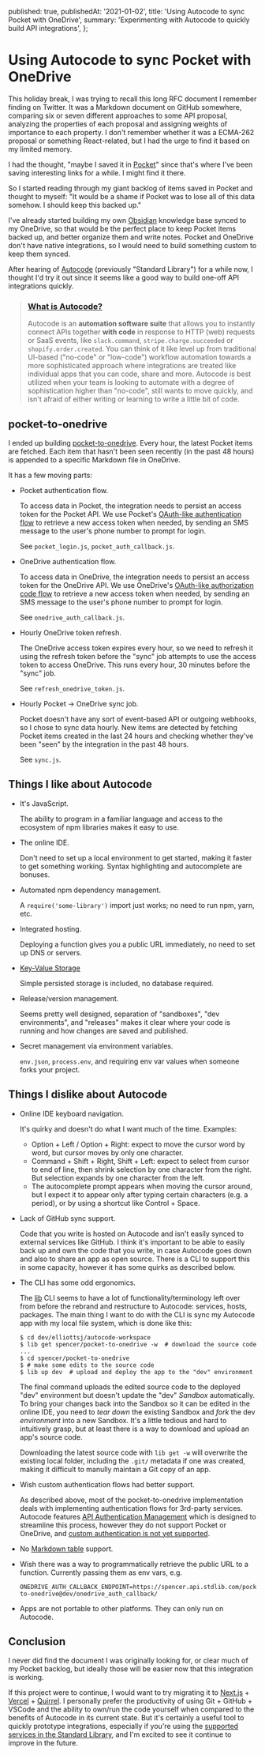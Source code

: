   published: true,
  publishedAt: '2021-01-02',
  title: 'Using Autocode to sync Pocket with OneDrive',
  summary: 'Experimenting with Autocode to quickly build API integrations',
};


<Seo title={meta.title} description={meta.description} />

# Using Autocode to sync Pocket with OneDrive

This holiday break, I was trying to recall this long RFC document I remember finding on Twitter. It was a Markdown document on GitHub somewhere, comparing six or seven different approaches to some API proposal, analyzing the properties of each proposal and assigning weights of importance to each property. I don't remember whether it was a ECMA-262 proposal or something React-related, but I had the urge to find it based on my limited memory.

I had the thought, "maybe I saved it in [Pocket](https://app.getpocket.com/)" since that's where I've been saving interesting links for a while. I might find it there.

So I started reading through my giant backlog of items saved in Pocket and thought to myself: "It would be a shame if Pocket was to lose all of this data somehow. I should keep this backed up."

I've already started building my own [Obsidian](https://obsidian.md/) knowledge base synced to my OneDrive, so that would be the perfect place to keep Pocket items backed up, and better organize them and write notes. Pocket and OneDrive don't have native integrations, so I would need to build something custom to keep them synced.

After hearing of [Autocode](https://autocode.com/) (previously "Standard Library") for a while now, I thought I'd try it out since it seems like a good way to build one-off API integrations quickly.

> ### [What is Autocode?](https://docs.autocode.com/introduction-to-autocode/what-is-autocode/)
>
> Autocode is an **automation software suite** that allows you to instantly connect APIs together **with code** in response to HTTP (web) requests or SaaS events, like `slack.command`, `stripe.charge.succeeded` or `shopify.order.created`. You can think of it like level up from traditional UI-based ("no-code" or "low-code") workflow automation towards a more sophisticated approach where integrations are treated like individual apps that you can code, share and more. Autocode is best utilized when your team is looking to automate with a degree of sophistication higher than "no-code", still wants to move quickly, and isn't afraid of either writing or learning to write a little bit of code.

## pocket-to-onedrive

I ended up building [pocket-to-onedrive](https://github.com/elliottsj/autocode-pocket-to-onedrive). Every hour, the latest Pocket items are fetched. Each item that hasn't been seen recently (in the past 48 hours) is appended to a specific Markdown file in OneDrive.

It has a few moving parts:

- Pocket authentication flow.

  To access data in Pocket, the integration needs to persist an access token for the Pocket API. We use Pocket's [OAuth-like authentication flow](https://getpocket.com/developer/docs/authentication) to retrieve a new access token when needed, by sending an SMS message to the user's phone number to prompt for login.

  See `pocket_login.js`, `pocket_auth_callback.js`.

- OneDrive authentication flow.

  To access data in OneDrive, the integration needs to persist an access token for the OneDrive API. We use OneDrive's [OAuth-like authorization code flow](https://docs.microsoft.com/en-us/onedrive/developer/rest-api/getting-started/graph-oauth?view=odsp-graph-online) to retrieve a new access token when needed, by sending an SMS message to the user's phone number to prompt for login.

  See `onedrive_auth_callback.js`.

- Hourly OneDrive token refresh.

  The OneDrive access token expires every hour, so we need to refresh it using the refresh token before the "sync" job attempts to use the access token to access OneDrive. This runs every hour, 30 minutes before the "sync" job.

  See `refresh_onedrive_token.js`.

- Hourly Pocket -> OneDrive sync job.

  Pocket doesn't have any sort of event-based API or outgoing webhooks, so I chose to sync data hourly. New items are detected by fetching Pocket items created in the last 24 hours and checking whether they've been "seen" by the integration in the past 48 hours.

  See `sync.js`.

## Things I like about Autocode

- It's JavaScript.

  The ability to program in a familiar language and access to the ecosystem of npm libraries makes it easy to use.

- The online IDE.

  Don't need to set up a local environment to get started, making it faster to get something working. Syntax highlighting and autocomplete are bonuses.

- Automated npm dependency management.

  A `require('some-library')` import just works; no need to run npm, yarn, etc.

- Integrated hosting.

  Deploying a function gives you a public URL immediately, no need to set up DNS or servers.

- [Key-Value Storage](https://docs.autocode.com/building-endpoints/keyvalue-storage/)

  Simple persisted storage is included, no database required.

- Release/version management.

  Seems pretty well designed, separation of "sandboxes", "dev environments", and "releases" makes it clear where your code is running and how changes are saved and published.

- Secret management via environment variables.

  `env.json`, `process.env`, and requiring env var values when someone forks your project.

## Things I dislike about Autocode

- Online IDE keyboard navigation.

  It's quirky and doesn't do what I want much of the time. Examples:

  - Option + Left / Option + Right: expect to move the cursor word by word, but cursor moves by only one character.
  - Command + Shift + Right, Shift + Left: expect to select from cursor to end of line, then shrink selection by one character from the right. But selection expands by one character from the left.
  - The autocomplete prompt appears when moving the cursor around, but I expect it to appear only after typing certain characters (e.g. a period), or by using a shortcut like Control + Space.

- Lack of GitHub sync support.

  Code that you write is hosted on Autocode and isn't easily synced to external services like GitHub. I think it's important to be able to easily back up and own the code that you write, in case Autocode goes down and also to share an app as open source. There is a CLI to support this in some capacity, however it has some quirks as described below.

- The CLI has some odd ergonomics.

  The [lib](https://github.com/stdlib/lib) CLI seems to have a lot of functionality/terminology left over from before the rebrand and restructure to Autocode: services, hosts, packages. The main thing I want to do with the CLI is sync my Autocode app with my local file system, which is done like this:

  ```shell
  $ cd dev/elliottsj/autocode-workspace
  $ lib get spencer/pocket-to-onedrive -w  # download the source code
  ...
  $ cd spencer/pocket-to-onedrive
  $ # make some edits to the source code
  $ lib up dev  # upload and deploy the app to the "dev" environment
  ```

  The final command uploads the edited source code to the deployed "dev" environment but doesn't update the "dev" _Sandbox_ automatically. To bring your changes back into the Sandbox so it can be edited in the online IDE, you need to _tear down_ the existing Sandbox and _fork_ the dev _environment_ into a new Sandbox. It's a little tedious and hard to intuitively grasp, but at least there is a way to download and upload an app's source code.

  Downloading the latest source code with `lib get -w` will overwrite the existing local folder, including the `.git/` metadata if one was created, making it difficult to manully maintain a Git copy of an app.

- Wish custom authentication flows had better support.

  As described above, most of the pocket-to-onedrive implementation deals with implementing authentication flows for 3rd-party services. Autocode features [API Authentication Management](https://docs.autocode.com/introduction-to-autocode/components-of-autocode/api-authentication-management/) which is designed to streamline this process, however they do not support Pocket or OneDrive, and [custom authentication is not yet supported](https://docs.autocode.com/standard-library-of-apis/adding-your-own-apis/custom-authentication/).

- No [Markdown table](https://www.markdownguide.org/extended-syntax/#tables) support.

- Wish there was a way to programmatically retrieve the public URL to a function. Currently passing them as env vars, e.g.

  ```
  ONEDRIVE_AUTH_CALLBACK_ENDPOINT=https://spencer.api.stdlib.com/pocket-to-onedrive@dev/onedrive_auth_callback/
  ```

- Apps are not portable to other platforms. They can only run on Autocode.

## Conclusion

I never did find the document I was originally looking for, or clear much of my Pocket backlog, but ideally those will be easier now that this integration is working.

If this project were to continue, I would want to try migrating it to [Next.js](https://github.com/vercel/next.js) + [Vercel](https://vercel.com/) + [Quirrel](https://quirrel.dev/). I personally prefer the productivity of using Git + GitHub + VSCode and the ability to own/run the code yourself when compared to the benefits of Autocode in its current state. But it's certainly a useful tool to quickly prototype integrations, especially if you're using the [supported services in the Standard Library](https://autocode.com/lib/), and I'm excited to see it continue to improve in the future.
